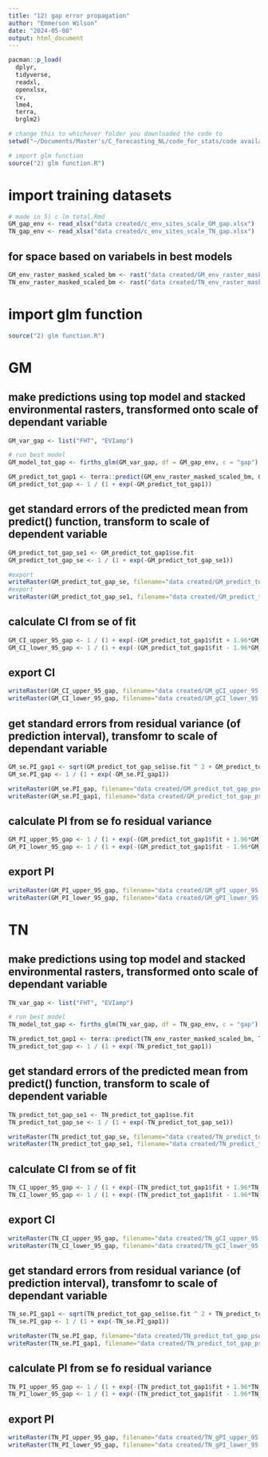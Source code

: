```yaml
---
title: "12) gap error propagation"
author: "Emmerson Wilson"
date: "2024-05-08"
output: html_document
---
```


```r
pacman::p_load(
  dplyr,
  tidyverse,
  readxl,
  openxlsx,
  cv,
  lme4,
  terra,
  brglm2)

```

```r
# change this to whichever folder you downloaded the code to
setwd("~/Documents/Master's/C_forecasting_NL/code_for_stats/code availability")

# import glm function
source("2) glm function.R")
```

# import training datasets
```r
# made in 5) c lm total.Rmd
GM_gap_env <- read_xlsx("data created/c_env_sites_scale_GM_gap.xlsx")
TN_gap_env <- read_xlsx("data created/c_env_sites_scale_TN_gap.xlsx")
```

## for space based on variabels in best models
```r
GM_env_raster_masked_scaled_bm <- rast("data created/GM_env_raster_masked_scale.tif") # stack of enviornmental variables' rasters
TN_env_raster_masked_scaled_bm <- rast("data created/TN_env_raster_masked_scale.tif")
```

# import glm function
```r
source("2) glm function.R")
```

# GM
## make predictions using top model and stacked environmental rasters, transformed onto scale of dependant variable
```r
GM_var_gap <- list("FHT", "EVIamp")

# run best model
GM_model_tot_gap <- firths_glm(GM_var_gap, df = GM_gap_env, c = "gap")

GM_predict_tot_gap1 <- terra::predict(GM_env_raster_masked_scaled_bm, GM_model_tot_gap, se.fit = T)
GM_predict_tot_gap <- 1 / (1 + exp(-GM_predict_tot_gap1))
```

## get standard errors of the predicted mean from predict() function, transform to scale of dependent variable 
```r
GM_predict_tot_gap_se1 <- GM_predict_tot_gap1$se.fit
GM_predict_tot_gap_se <- 1 / (1 + exp(-GM_predict_tot_gap_se1))

#export
writeRaster(GM_predict_tot_gap_se, filename="data created/GM_predict_tot_gap_se.tif", overwrite=TRUE)
#export
writeRaster(GM_predict_tot_gap_se1, filename="data created/GM_predict_tot_gap_se1.tif", overwrite=TRUE)
```

## calculate CI from se of fit
```r
GM_CI_upper_95_gap <- 1 / (1 + exp(-(GM_predict_tot_gap1$fit + 1.96*GM_predict_tot_gap_se1)))
GM_CI_lower_95_gap <- 1 / (1 + exp(-(GM_predict_tot_gap1$fit - 1.96*GM_predict_tot_gap_se1)))


```
## export CI
```r
writeRaster(GM_CI_upper_95_gap, filename="data created/GM_gCI_upper_95.tif", overwrite=TRUE)
writeRaster(GM_CI_lower_95_gap, filename="data created/GM_gCI_lower_95.tif", overwrite=TRUE)
```

## get standard errors from residual variance (of prediction interval), transfomr to scale of dependant variable
```r
GM_se.PI_gap1 <- sqrt(GM_predict_tot_gap_se1$se.fit ^ 2 + GM_predict_tot_gap1$residual.scale ^ 2)
GM_se.PI_gap <- 1 / (1 + exp(-GM_se.PI_gap1))

writeRaster(GM_se.PI_gap, filename="data created/GM_predict_tot_gap_pse.tif", overwrite=TRUE)
writeRaster(GM_se.PI_gap1, filename="data created/GM_predict_tot_gap_pse1.tif", overwrite=TRUE)
```

## calculate PI from se fo residual variance
```r
GM_PI_upper_95_gap <- 1 / (1 + exp(-(GM_predict_tot_gap1$fit + 1.96*GM_se.PI_gap1)))
GM_PI_lower_95_gap <- 1 / (1 + exp(-(GM_predict_tot_gap1$fit - 1.96*GM_se.PI_gap1)))
```

## export PI
```r
writeRaster(GM_PI_upper_95_gap, filename="data created/GM_gPI_upper_95.tif", overwrite=TRUE)
writeRaster(GM_PI_lower_95_gap, filename="data created/GM_gPI_lower_95.tif", overwrite=TRUE)
```

# TN
## make predictions using top model and stacked environmental rasters, transformed onto scale of dependant variable
```r
TN_var_gap <- list("FHT", "EVIamp")

# run best model
TN_model_tot_gap <- firths_glm(TN_var_gap, df = TN_gap_env, c = "gap")

TN_predict_tot_gap1 <- terra::predict(TN_env_raster_masked_scaled_bm, TN_model_tot_gap, se.fit = T)
TN_predict_tot_gap <- 1 / (1 + exp(-TN_predict_tot_gap1))
```

## get standard errors of the predicted mean from predict() function, transform to scale of dependent variable 
```r
TN_predict_tot_gap_se1 <- TN_predict_tot_gap1$se.fit
TN_predict_tot_gap_se <- 1 / (1 + exp(-TN_predict_tot_gap_se1))

writeRaster(TN_predict_tot_gap_se, filename="data created/TN_predict_tot_gap_se.tif", overwrite=TRUE)
writeRaster(TN_predict_tot_gap_se1, filename="data created/TN_predict_tot_gap_se1.tif", overwrite=TRUE)
```

## calculate CI from se of fit
```r
TN_CI_upper_95_gap <- 1 / (1 + exp(-(TN_predict_tot_gap1$fit + 1.96*TN_predict_tot_gap_se1)))
TN_CI_lower_95_gap <- 1 / (1 + exp(-(TN_predict_tot_gap1$fit - 1.96*TN_predict_tot_gap_se1)))
```
## export CI
```r
writeRaster(TN_CI_upper_95_gap, filename="data created/TN_gCI_upper_95.tif", overwrite=TRUE)
writeRaster(TN_CI_lower_95_gap, filename="data created/TN_gCI_lower_95.tif", overwrite=TRUE)
```

## get standard errors from residual variance (of prediction interval), transfomr to scale of dependant variable
```r
TN_se.PI_gap1 <- sqrt(TN_predict_tot_gap_se1$se.fit ^ 2 + TN_predict_tot_gap1$residual.scale ^ 2)
TN_se.PI_gap <- 1 / (1 + exp(-TN_se.PI_gap1))

writeRaster(TN_se.PI_gap, filename="data created/TN_predict_tot_gap_pse.tif", overwrite=TRUE)
writeRaster(TN_se.PI_gap1, filename="data created/TN_predict_tot_gap_pse1.tif", overwrite=TRUE)
```

## calculate PI from se fo residual variance
```r
TN_PI_upper_95_gap <- 1 / (1 + exp(-(TN_predict_tot_gap1$fit + 1.96*TN_se.PI_gap1)))
TN_PI_lower_95_gap <- 1 / (1 + exp(-(TN_predict_tot_gap1$fit - 1.96*TN_se.PI_gap1)))
```
## export PI
```r
writeRaster(TN_PI_upper_95_gap, filename="data created/TN_gPI_upper_95.tif", overwrite=TRUE)
writeRaster(TN_PI_lower_95_gap, filename="data created/TN_gPI_lower_95.tif", overwrite=TRUE)
```

